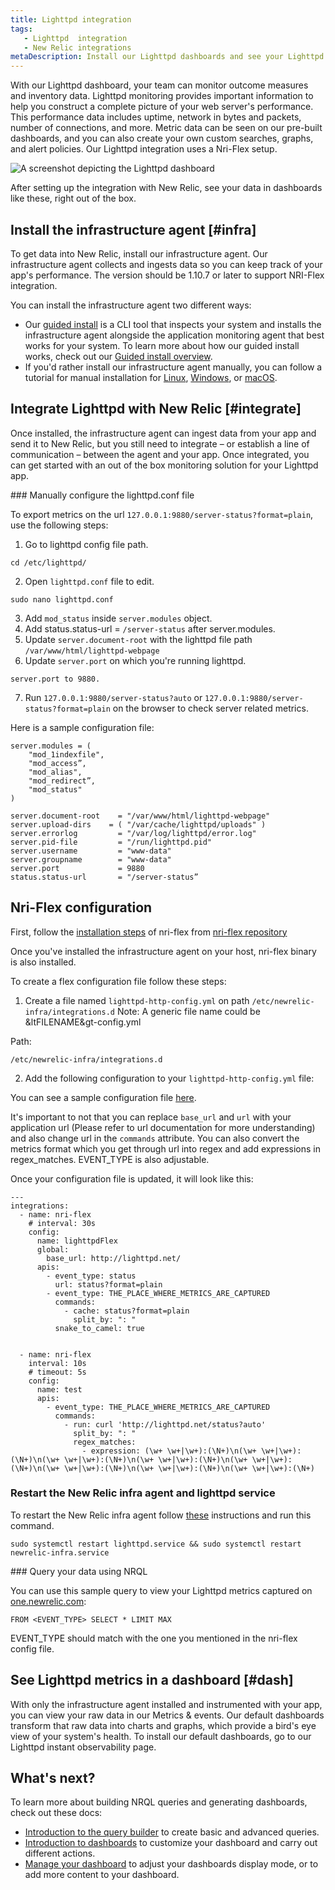 ```yaml
---
title: Lighttpd integration
tags:
   - Lighttpd  integration
   - New Relic integrations
metaDescription: Install our Lighttpd dashboards and see your Lighttpd  data in New Relic.
---
```



With our Lighttpd dashboard, your team can monitor outcome measures and inventory data.   Lighttpd monitoring provides important information to help you construct a complete picture of your web server's performance. This performance data includes uptime, network in bytes and packets, number of connections, and more. Metric data can be seen on our pre-built dashboards, and you can also create your own custom searches, graphs, and alert policies. Our Lighttpd integration uses a Nri-Flex setup.

<img
  title="Lighttpd dashboard"
  alt="A screenshot depicting the Lighttpd dashboard"
  src={infrastructureLighttptdDashboard}
/>

<figcaption>
After setting up the integration with New Relic, see your data in dashboards like these, right out of the box.
</figcaption>

## Install the infrastructure agent [#infra]

To get data into New Relic, install our infrastructure agent. Our infrastructure agent collects and ingests data so you can keep track of your app's performance. The version should be 1.10.7 or later to support NRI-Flex integration.

You can install the infrastructure agent two different ways:

* Our [guided install](https://one.newrelic.com/nr1-core?state=4f81feab-35f7-e97e-9903-52510f8542bd) is a CLI tool that inspects your system and installs the infrastructure agent alongside the application monitoring agent that best works for your system. To learn more about how our guided install works, check out our [Guided install overview](/docs/infrastructure/host-integrations/installation/new-relic-guided-install-overview).
* If you'd rather install our infrastructure agent manually, you can follow a tutorial for manual installation for [Linux](/docs/infrastructure/install-infrastructure-agent/linux-installation/install-infrastructure-monitoring-agent-linux), [Windows](/docs/infrastructure/install-infrastructure-agent/windows-installation/install-infrastructure-monitoring-agent-windows/), or [macOS](/docs/infrastructure/install-infrastructure-agent/macos-installation/install-infrastructure-monitoring-agent-macos/).

## Integrate Lighttpd with New Relic [#integrate]

Once installed, the infrastructure agent can ingest data from your app and send it to New Relic, but you still need to integrate – or establish a line of communication – between the agent and your app. Once integrated, you can get started with an out of the box monitoring solution for your Lighttpd app. 

<Steps>
<Step>
### Manually configure the lighttpd.conf file

To export metrics on the url `127.0.0.1:9880/server-status?format=plain`, use the following steps:

1. Go to lighttpd config file path.
```
cd /etc/lighttpd/
```
2. Open `lighttpd.conf` file to edit.
```
sudo nano lighttpd.conf
```

3. Add `mod_status` inside `server.modules` object.
4. Add status.status-url = `/server-status` after server.modules.
5. Update `server.document-root` with the lighttpd file path `/var/www/html/lighttpd-webpage`
6. Update `server.port` on which you're running lighttpd. 
```
server.port to 9880.
 ```
7. Run `127.0.0.1:9880/server-status?auto` or  `127.0.0.1:9880/server-status?format=plain` on the browser to check server related metrics.

Here is a sample configuration file:

```
server.modules = (
    "mod_1indexfile",
    "mod_access”,
    "mod_alias",
    "mod_redirect”,
    "mod_status"
)

server.document-root	= "/var/www/html/lighttpd-webpage"
server.upload-dirs	  = ( "/var/cache/lighttpd/uploads" )
server.errorlog		    = "/var/log/lighttpd/error.log"
server.pid-file		    = "/run/lighttpd.pid"
server.username		    = "www-data"
server.groupname	    = "www-data"
server.port		        = 9880
status.status-url	    = "/server-status”
```
</Step>


<Step>

## Nri-Flex configuration

First, follow the [installation steps](https://github.com/newrelic/nri-flex/blob/master/docs/basic-tutorial.md) of nri-flex from [nri-flex repository](https://github.com/newrelic/nri-flex)

Once you've installed the infrastructure agent on your host, nri-flex binary is also installed.

To create a flex configuration file follow these steps:

1. Create a file named `lighttpd-http-config.yml` on path `/etc/newrelic-infra/integrations.d`
Note: A generic file name could be &ltFILENAME&gt-config.yml

Path:
```
/etc/newrelic-infra/integrations.d
```

2. Add the following configuration to your `lighttpd-http-config.yml` file:

You can see a sample configuration file [here](https://github.com/newrelic/nri-flex/blob/master/examples/lighttpd-http-example.yml).

It's important to not that you can replace `base_url` and `url` with your application url (Please refer to url documentation for more understanding) and also change url in the `commands` attribute. You can also convert the metrics format which you get through url into regex and add expressions in regex_matches. EVENT_TYPE is also adjustable. 

Once your configuration file is updated, it will look like this:

```
---
integrations:
  - name: nri-flex
    # interval: 30s
    config:
      name: lighttpdFlex
      global:
        base_url: http://lighttpd.net/
      apis:
        - event_type: status
          url: status?format=plain
        - event_type: THE_PLACE_WHERE_METRICS_ARE_CAPTURED
          commands:
            - cache: status?format=plain
              split_by: ": "
          snake_to_camel: true


  - name: nri-flex
    interval: 10s
    # timeout: 5s
    config:
      name: test
      apis:
        - event_type: THE_PLACE_WHERE_METRICS_ARE_CAPTURED
          commands:
            - run: curl 'http://lighttpd.net/status?auto'
              split_by: ": "
              regex_matches:
                - expression: (\w+ \w+|\w+):(\N+)\n(\w+ \w+|\w+):(\N+)\n(\w+ \w+|\w+):(\N+)\n(\w+ \w+|\w+):(\N+)\n(\w+ \w+|\w+):(\N+)\n(\w+ \w+|\w+):(\N+)\n(\w+ \w+|\w+):(\N+)\n(\w+ \w+|\w+):(\N+)
```

</Step>

<Step>

### Restart the New Relic infra agent and lighttpd service

To restart the New Relic infra agent follow [these](/docs/infrastructure/install-infrastructure-agent/manage-your-agent/start-stop-restart-infrastructure-agent/) instructions and run this command.

```
sudo systemctl restart lighttpd.service && sudo systemctl restart newrelic-infra.service
```
</Step>

<Step>
###  Query your data using NRQL

You can use this sample query to view your Lighttpd metrics captured on [one.newrelic.com](https://one.newrelic.com/all-capabilities):

```
FROM <EVENT_TYPE> SELECT * LIMIT MAX 
```

EVENT_TYPE should match with the one you mentioned in the nri-flex config file.
</Step>

</Steps>

## See Lighttpd metrics in a dashboard [#dash]

With only the infrastructure agent installed and instrumented with your app, you can view your raw data in our Metrics & events. Our default dashboards transform that raw data into charts and graphs, which provide a bird's eye view of your system's health. To install our default dashboards, go to our Lighttpd instant observability page.

## What's next?

To learn more about building NRQL queries and generating dashboards, check out these docs:

* [Introduction to the query builder](/docs/query-your-data/explore-query-data/query-builder/introduction-query-builder) to create basic and advanced queries.
* [Introduction to dashboards](/docs/query-your-data/explore-query-data/dashboards/introduction-dashboards) to customize your dashboard and carry out different actions.
* [Manage your dashboard](/docs/query-your-data/explore-query-data/dashboards/manage-your-dashboard) to adjust your dashboards display mode, or to add more content to your dashboard.

